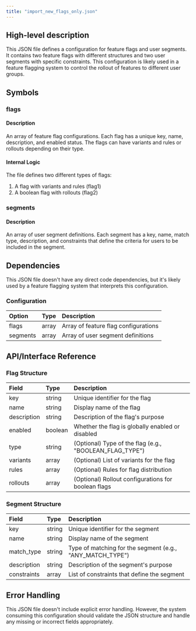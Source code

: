 ```yaml
---
title: "import_new_flags_only.json"
---
```


## High-level description
This JSON file defines a configuration for feature flags and user segments. It contains two feature flags with different structures and two user segments with specific constraints. This configuration is likely used in a feature flagging system to control the rollout of features to different user groups.

## Symbols

### flags
#### Description
An array of feature flag configurations. Each flag has a unique key, name, description, and enabled status. The flags can have variants and rules or rollouts depending on their type.

#### Internal Logic
The file defines two different types of flags:
1. A flag with variants and rules (flag1)
2. A boolean flag with rollouts (flag2)

### segments
#### Description
An array of user segment definitions. Each segment has a key, name, match type, description, and constraints that define the criteria for users to be included in the segment.

## Dependencies
This JSON file doesn't have any direct code dependencies, but it's likely used by a feature flagging system that interprets this configuration.

### Configuration

| Option | Type | Description |
|:-------|:-----|:------------|
| flags | array | Array of feature flag configurations |
| segments | array | Array of user segment definitions |

## API/Interface Reference

### Flag Structure

| Field | Type | Description |
|:------|:-----|:------------|
| key | string | Unique identifier for the flag |
| name | string | Display name of the flag |
| description | string | Description of the flag's purpose |
| enabled | boolean | Whether the flag is globally enabled or disabled |
| type | string | (Optional) Type of the flag (e.g., "BOOLEAN_FLAG_TYPE") |
| variants | array | (Optional) List of variants for the flag |
| rules | array | (Optional) Rules for flag distribution |
| rollouts | array | (Optional) Rollout configurations for boolean flags |

### Segment Structure

| Field | Type | Description |
|:------|:-----|:------------|
| key | string | Unique identifier for the segment |
| name | string | Display name of the segment |
| match_type | string | Type of matching for the segment (e.g., "ANY_MATCH_TYPE") |
| description | string | Description of the segment's purpose |
| constraints | array | List of constraints that define the segment |

## Error Handling
This JSON file doesn't include explicit error handling. However, the system consuming this configuration should validate the JSON structure and handle any missing or incorrect fields appropriately.